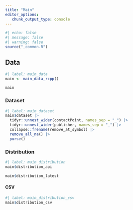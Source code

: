 ```yaml
---
title: "Main"
editor_options: 
   chunk_output_type: console
---
```


```r
#| echo: false
#| message: false
#| warning: false
source("_common.R")
```

## Data

```r
#| label: main_data
main <- main_data_rcpp()

main
```

### Dataset

```r
#| label: main_dataset
main$dataset |> 
  tidyr::unnest_wider(contactPoint, names_sep = "_") |>
  tidyr::unnest_wider(publisher, names_sep = "_") |> 
  collapse::frename(remove_at_symbol) |> 
  remove_all_na() |> 
  purse()
```

### Distribution

```r
#| label: main_distribution
main$distribution_api

main$distribution_latest
```

#### CSV

```r
#| label: main_distribution_csv
main$distribution_csv
```

